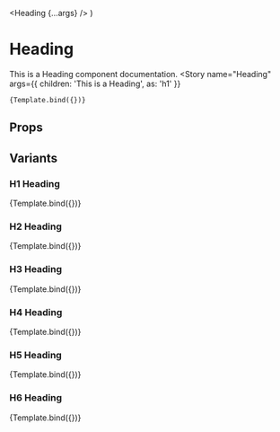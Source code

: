 
<Meta
  title="MDX/Components/Heading"
  component={Heading}  
/>


  <Heading {...args} />
)

# Heading

This is a Heading component documentation.
<Canvas>
  <Story
    name="Heading"
    args={{
      children: 'This is a Heading',
      as: 'h1'
    }}
  >
    {Template.bind({})}
  </Story>
</Canvas>

## Props

<ArgsTable
  story="Heading"
/>

## Variants

### H1 Heading

<Canvas>
  <Story
    name="H1 Heading"
    args={{
      children: 'H1 Heading Component',
      as: 'h1'      
    }}
  >
    {Template.bind({})}
  </Story>
</Canvas>

### H2 Heading

<Canvas>
  <Story
    name="H2 Heading"
    args={{
      children: 'H2 Heading Component',
      as: 'h2'      
    }}
  >
    {Template.bind({})}
  </Story>
</Canvas>

### H3 Heading

<Canvas>
  <Story
    name="H3 Heading"
    args={{
      children: 'H3 Heading Component',
      as: 'h3'      
    }}
  >
    {Template.bind({})}
  </Story>
</Canvas>

### H4 Heading

<Canvas>
  <Story
    name="H4 Heading"
    args={{
      children: 'H4 Heading Component',
      as: 'h4'      
    }}
  >
    {Template.bind({})}
  </Story>
</Canvas>

### H5 Heading

<Canvas>
  <Story
    name="H5 Heading"
    args={{
      children: 'H5 Heading Component',
      as: 'h5'      
    }}
  >
    {Template.bind({})}
  </Story>
</Canvas>

### H6 Heading

<Canvas>
  <Story
    name="H6 Heading"
    args={{
      children: 'H6 Heading Component',
      as: 'h6'      
    }}
  >
    {Template.bind({})}
  </Story>
</Canvas>
